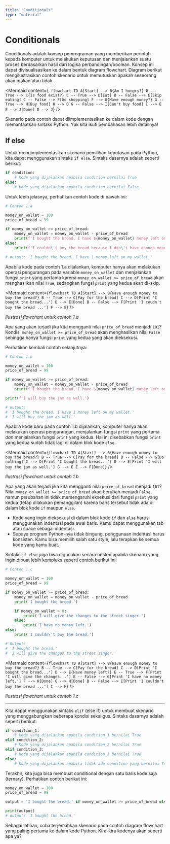 ```yaml
---
title: "Conditionals"
type: "material"
---
```



# Conditionals

Conditionals adalah konsep pemrograman yang memberikan perintah kepada komputer untuk melakukan keputusan dan menjalankan suatu proses berdasarkan hasil dari logika perbandingan/boolean. Konsep ini dapat divisualisasikan ke dalam bentuk diagram flowchart. Diagram berikut mengilustrasikan contoh skenario untuk memutuskan apakah seseorang akan makan atau tidak.

<Mermaid
  content={`
flowchart TD
    A[Start] --> B{Am I hungry?}
    B -- True --> C{Is food exist?}
    C -- True --> D[Eat]
    B -- False --> E[Skip eating]
    C -- False --> F[Go shopping]
    F --> G{Have enough money?}
    G -- True --> H[Buy food]
    H --> D
    G -- False --> I[Can't buy food]
    I --> E
    E --> J[Done]
    D --> J`}
/>

Skenario pada contoh dapat diimplementasikan ke dalam kode dengan memanfaatkan sintaks Python. Yuk kita ikuti pembahasan lebih detailnya!

## If else

Untuk mengimplementasikan skenario pemilihan keputusan pada Python, kita dapat menggunakan sintaks `if else`. Sintaks dasarnya adalah seperti berikut:

```python
if condition:
    # Kode yang dijalankan apabila condition bernilai True
else:
    # Kode yang dijalankan apabila condition bernilai False
```

Untuk lebih jelasnya, perhatikan contoh kode di bawah ini:

```python
# Contoh 1.a

money_on_wallet = 100
price_of_bread = 99

if money_on_wallet >= price_of_bread:
    money_on_wallet = money_on_wallet - price_of_bread
    print(f'I bought the bread. I have ${money_on_wallet} money left on my wallet.')
else:
    print(f'I couldn\'t buy the bread because I don\'t have enough money.')

# output: 'I bought the bread. I have 1 money left on my wallet.'
```

Apabila kode pada contoh 1.a dijalankan, komputer hanya akan melakukan operasi pengurangan pada variable `money_on_wallet` dan menjalankan fungsi `print` yang pertama karena `money_on_wallet >= price_of_bread` akan menghasilkan nilai `True`, sedangkan fungsi `print` yang kedua akan di-skip.

<Mermaid
  content={`
flowchart TD
    A[Start] --> B{Have enough money to buy the bread?}
    B -- True --> C[Pay for the bread]
    C --> D[Print 'I bought the bread...']
    D --> E[Done]
    B -- False --> F[Print 'I coudn't buy the bread ...']
    F --> E
`}
/>

_Ilustrasi flowchart untuk contoh 1.a_

Apa yang akan terjadi jika kita mengganti nilai `price_of_bread` menjadi `101`? Kondisi `money_on_wallet >= price_of_bread` akan menghasilkan nilai `False` sehingga hanya fungsi `print` yang kedua yang akan dieksekusi.

Perhatikan kembali contoh selanjutnya:

```python
# Contoh 1.b

money_on_wallet = 100
price_of_bread = 99

if money_on_wallet >= price_of_bread:
    money_on_wallet = money_on_wallet - price_of_bread
    print(f'I bought the bread. I have ${money_on_wallet} money left on my wallet.')

print(f'I will buy the jam as well.')

# output:
# 'I bought the bread. I have 1 money left on my wallet.'
# 'I will buy the jam as well.'
```

Apabila kode baru pada contoh 1.b dijalankan, komputer hanya akan melakukan operasi pengurangan, menjalankan fungsi `print` yang pertama _dan_ menjalankan fungsi `print` yang kedua. Hal ini disebabkan fungsi `print` yang kedua sudah tidak lagi di dalam blok kode `else`.

<Mermaid
  content={`
flowchart TD
    A[Start] --> B{Have enough money to buy the bread?}
    B -- True --> C[Pay for the bread]
    B -- False --> G[Do nothing]
    C --> D[Print 'I bought the bread...']
    D --> E[Print 'I will buy the jam as well.']
    G --> E
    E --> F[Done]
`}
/>

_Ilustrasi flowchart untuk contoh 1.b_

Apa yang akan terjadi jika kita mengganti nilai `price_of_bread` menjadi `101`? Nilai `money_on_wallet >= price_of_bread` akan berubah menjadi `False`, namun perubahan ini tidak memengaruhi eksekusi dari fungsi `print` yang kedua (tetap dilakukan pemanggilan) karena baris tersebut tidak ada di dalam blok kode `if` maupun `else`.

<Alert variant="tip">

- Kode yang ingin dieksekusi di dalam blok kode `if` dan `else` harus menggunakan indentasi pada awal baris. Kamu dapat menggunakan tab atau space sebagai indentasi.
- Supaya program Python-nya tidak bingung, penggunaan indentasi harus konsisten. Kamu bisa memilih salah satu style, lalu terapkan ke semua kode yang kamu buat.

</Alert>

Sintaks `if else` juga bisa digunakan secara nested apabila skenario yang ingin dibuat lebih kompleks seperti contoh berikut ini:

```python
# Contoh 1.c

money_on_wallet = 100
price_of_bread = 99

if money_on_wallet >= price_of_bread:
    money_on_wallet = money_on_wallet - price_of_bread
    print('I bought the bread.')

    if money_on_wallet > 0:
        print('I will give the changes to the street singer.')
    else:
        print('I have no money left.')
else:
    print('I couldn\'t buy the bread.')

# Output:
# 'I bought the bread.'
# 'I will give the changes to the street singer.'
```

<Mermaid
  content={`
flowchart TD
    A[Start] --> B{Have enough money to buy the bread?}
    B -- True --> C[Pay for the bread]
    C --> D[Print 'I bought the bread...']
    D --> E{Have money left?}
    E -- True --> F[Print 'I will give the changes...']
    E -- False --> G[Print 'I have no money left.']
    F --> H[Done]
    G --> H[Done]
    B -- False --> I[Print 'I couldn't buy the bread ...']
    I --> H
`}
/>

_Ilustrasi flowchart untuk contoh 1.c_

---

Kita dapat menggunakan sintaks `elif` (else if) untuk membuat skenario yang menggabungkan beberapa kondisi sekaligus. Sintaks dasarnya adalah seperti berikut:

```python
if condition_1:
    # Kode yang dijalankan apabila condition_1 bernilai True
elif condition_2:
    # Kode yang dijalankan apabila condition_2 bernilai True
elif condition_3:
    # Kode yang dijalankan apabila condition_3 bernilai True
else:
    # Kode yang dijalankan apabila tidak ada condition yang bernilai True
```

Terakhir, kita juga bisa membuat conditional dengan satu baris kode saja (ternary). Perhatikan contoh berikut ini:

```python
money_on_wallet = 100
price_of_bread = 99

output = 'I bought the bread.' if money_on_wallet >= price_of_bread else 'I couldn\'t buy the bread.'

print(output)
# output: 'I bought the bread.'
```

<Alert variant="tip">
  Sebagai latihan, coba terjemahkan skenario pada contoh diagram flowchart yang
  paling pertama ke dalam kode Python. Kira-kira kodenya akan seperti apa ya?
</Alert>
